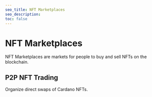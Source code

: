 ```yaml
---
seo_title: NFT Marketplaces
seo_description:
toc: false
---
```



# NFT Marketplaces

NFT Marketplaces are markets for people to buy and sell NFTs on the blockchain.

<DefaultDataTable projects={builders} filterBy="nft_marketplace" />

## P2P NFT Trading

Organize direct swaps of Cardano NFTs.

<DefaultDataTable projects={builders} filterBy="nft_p2p_trading" />
